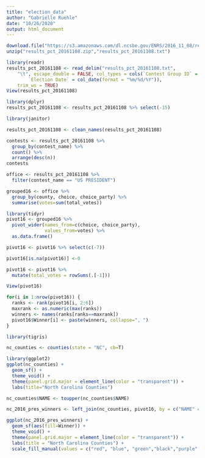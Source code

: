 ---
title: "election_data"
author: "Gabrielle Ruehle"
date: "10/26/2020"
output: html_document
---

```{r}
download.file("https://s3.amazonaws.com/dl.ncsbe.gov/ENRS/2016_11_08/results_pct_20161108.zip","results_pct_20161108.zip")
unzip("results_pct_20161108.zip","results_pct_20161108.txt")

```
```{r}
library(readr)
results_pct_20161108 <- read_delim("results_pct_20161108.txt", 
    "\t", escape_double = FALSE, col_types = cols(`Contest Group ID` = col_character(), 
        `Election Date` = col_date(format = "%m/%d/%Y")), 
    trim_ws = TRUE)
View(results_pct_20161108)
```

```{r}
library(dplyr)
results_pct_20161108 <- results_pct_20161108 %>% select(-15)
```
```{r}
library(janitor)

results_pct_20161108 <- clean_names(results_pct_20161108)
```
```{r}
contests <- results_pct_20161108 %>% 
  group_by(contest_name) %>%
  count() %>%
  arrange(desc(n))
contests
```
```{r}
office <- results_pct_20161108 %>%
  filter(contest_name == "US PRESIDENT")
```

```{r}
grouped16 <- office %>%
  group_by(county, choice, choice_party) %>%
  summarise(votes=sum(total_votes))
```

```{r}
library(tidyr)
pivot16 <- grouped16 %>%
  pivot_wider(names_from=c(choice, choice_party), 
              values_from=votes) %>%
  as.data.frame()

pivot16 <- pivot16 %>% select(c(-7))

pivot16[is.na(pivot16)] <-0

pivot16 <- pivot16 %>%
  mutate(total_votes = rowSums(.[-1]))

View(pivot16)
```

```{r}
for(i in 1:nrow(pivot16)) {
  ranks <- rank(pivot16[i, 2:6])
  maxrank <- as.numeric(max(ranks))
  winners <- names(ranks[ranks==maxrank])
  pivot16$Winner[i] <- paste(winners, collapse=", ")
}
```

```{r}
library(tigris)

nc_counties <- counties(state = "NC", cb=T)

```
```{r}
library(ggplot2)
ggplot(nc_counties) +
  geom_sf() +
  theme_void() +
  theme(panel.grid.major = element_line(color = "transparent")) +
  labs(title="North Carolina Counties")
```
```{r}
nc_counties$NAME <- toupper(nc_counties$NAME)

nc_2016_pres_winners <- left_join(nc_counties, pivot16, by = c("NAME" = "county"))

ggplot(nc_2016_pres_winners) +
  geom_sf(aes(fill=Winner)) +
  theme_void() +
  theme(panel.grid.major = element_line(color = "transparent")) +
  labs(title = "North Carolina Counties") +
  scale_fill_manual(values = c("red", "blue", "green","black","purple","grey"))

```

